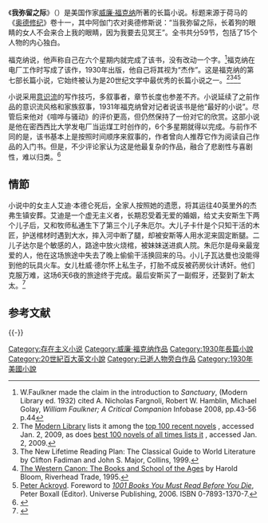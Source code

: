 {{Infobox book
| name = 我弥留之际<br />''As I Lay Dying''
| image =  AsILayDying.jpg
| caption = 第一版封面
| author = [[威廉·福克纳|威廉·福克纳]]
| series =
| genre = 现代派、南方文学、黑色喜剧
| publisher =
| release_date = 1930年
}}
《'''我弥留之际'''》（{{lang-en|''As I Lay Dying''}}）是美国作家[[威廉·福克纳|威廉·福克纳]]所著的长篇小说。标题来源于荷马的《[[奥德修纪|奥德修纪]]》卷十一，其中阿伽门农对奥德修斯说：“当我弥留之际，长着狗的眼睛的女人不会来合上我的眼睛，因为我要去见冥王”。全书共分59节，包括了15个人物的内心独白。

福克纳说，他声称自己在六个星期内就完成了该书，没有改动一个字。<ref>W.Faulkner made the claim in the introduction to  ''Sanctuary'', (Modern Library ed. 1932) cited A. Nicholas Fargnoli, Robert W. Hamblin, Michael Golay, ''William Faulkner; A Critical Companion'' Infobase 2008, pp.43-56 p.44</ref>福克纳在电厂工作时写成了该作，1930年出版，他自己将其视为“杰作”。这是福克纳的第七部长篇小说，它始终被认为是20世纪文学中最优秀的长篇小说之一。<ref>The [[Modern_Library|Modern Library]] lists it among the [http://www.randomhouse.com/modernlibrary/100bestnovels.html top 100 recent novels] {{Wayback|url=http://www.randomhouse.com/modernlibrary/100bestnovels.html |date=20100207224252 }}, accessed Jan. 2, 2009, as does [http://www.thebest100lists.com/best100novels best 100 novels of all times lists it] {{Wayback|url=http://www.thebest100lists.com/best100novels |date=20201127013214 }}, accessed Jan. 2, 2009.</ref><ref name="New Lifetime Reading Plan 1999">The New Lifetime Reading Plan: The Classical Guide to World Literature by Clifton Fadiman and John S. Major, Collins, 1999.</ref><ref name="interleaves.org">[http://www.interleaves.org/~rteeter/grtbloom.html The Western Canon: The Books and School of the Ages] {{Wayback|url=http://www.interleaves.org/~rteeter/grtbloom.html |date=20190716004439 }} by Harold Bloom, Riverhead Trade, 1995.</ref><ref>[[Peter_Ackroyd|Peter Ackroyd]]. Foreword to ''[[1001_Books_You_Must_Read_Before_You_Die|1001 Books You Must Read Before You Die]]'', Peter Boxall (Editor). Universe Publishing, 2006. ISBN 0-7893-1370-7.</ref>

小说采用[[意识流|意识流]]的写作技巧，多叙事者，章节长度也参差不齐。小说延续了之前作品的意识流风格和家族叙事，1931年福克纳曾对记者说该书是他“最好的小说”。尽管后来他对《喧哗与骚动》的评价更高，但仍然保持了一份对它的欣赏。这部小说是他在密西西比大学发电厂当运煤工时创作的，6个多星期就得以完成。与前作不同的是，该书基本上是按照时间顺序来叙事的，作者曾向人推荐它作为阅读自己作品的入门书。但是，不少评论家认为这是他最复杂的作品，融合了悲剧性与喜剧性，难以归类。<ref>{{harvnb|肖明翰|1997|p=275-278}}</ref>

==情節==
小说中的女主人艾迪·本德仑死后，全家人按照她的遗愿，将其运往40英里外的杰弗生镇安葬。艾迪是一个虚无主义者，长期忍受着无爱的婚姻，给丈夫安斯生下两个儿子后，又和牧师私通生下了第三个儿子朱厄尔。大儿子卡什是个只知干活的木匠，护送棺材时遇到大水，摔入河中断了腿，却被安斯等人用水泥来固定断腿。二儿子达尔是个敏感的人，路途中放火烧棺，被妹妹送进疯人院。朱厄尔是母亲最宠爱的人，他在这场旅途中失去了晚上偷偷干活换回来的马。小儿子瓦达曼也没能得到他的玩具火车。女儿杜威·德尔怀上私生子，打胎不成反被药房伙计诱奸。他们克服万难，这场6天6夜的旅途终于完成。最后安斯买了一副假牙，还娶到了新太太。<ref>{{harvnb|李维屏|1996|p=211-216}}</ref>

== 参考文献 ==
{{Reflist}}

{{-}}
{{威廉·福克纳}}

{{Authority control}}

{{DEFAULTSORT:As I Lay Dying}}
[[Category:存在主义小说|Category:存在主义小说]]
[[Category:威廉·福克纳作品|Category:威廉·福克纳作品]]
[[Category:1930年長篇小說|Category:1930年長篇小說]]
[[Category:20世紀百大英文小說|Category:20世紀百大英文小說]]
[[Category:已逝人物旁白作品|Category:已逝人物旁白作品]]
[[Category:1930年美國小說|Category:1930年美國小說]]